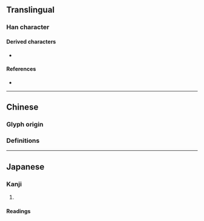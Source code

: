 {{also|欒}}
{{character info}}
==Translingual==

===Han character===
{{Han char|rn=75|rad=木|as=06|sn=10|four=|canj=YCD|ids=⿱𰁜木,⿱亦木}}

====Derived characters====
* {{l|mul|滦}}

====References====
* {{Han ref|kx=0524.130|dkj=14751|dj=0913.010|hdz=21205.030|uh=683E|ud=26686}}

----

==Chinese==

===Glyph origin===
{{Han simp|欒|f=龻|t=𰁜}}

===Definitions===
{{zh-see|欒}}

----

==Japanese==
{{ja-kanji forms|栾|欒}}

===Kanji===
{{ja-kanji|grade=|rs=木19|kyu=欒}}

# {{rfdef|ja|sort=木06}}

====Readings====
{{ja-readings
|goon=らん
|kanon=らん
|kun=おうち-<あふち-, ひじき-<ひぢき-, まどか-, まるい-
}}